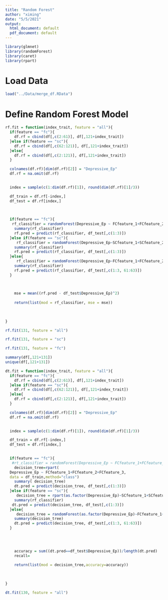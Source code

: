 ```yaml
---
title: "Random Forest"
author: "ximing"
date: "5/5/2021"
output:
  html_document: default
  pdf_document: default
---
```

```r
library(glmnet)
library(randomForest)
library(caret)
library(rpart)
```

# Load Data
```r
load("../Data/merge_df.RData")
```

# Define Random Forest Model
```r
rf.fit = function(index_trait, feature = "all"){
  if(feature == "fc"){ 
    df.rf = cbind(df[,c(2:61)], df[,121+index_trait])
  }else if(feature == "sc"){
    df.rf = cbind(df[,c(62:121)], df[,121+index_trait])
  }else{
    df.rf = cbind(df[,c(2:121)], df[,121+index_trait])
  }

  colnames(df.rf)[dim(df.rf)[2]] = "Depressive_Ep"
  df.rf = na.omit(df.rf)
  

  index = sample(c(1:dim(df.rf)[1]), round(dim(df.rf)[1]/3))

  df_train = df.rf[-index,]
  df_test = df.rf[index,]

  
  
  if(feature == "fc"){
   rf_classifier = randomForest(Depressive_Ep ~ FCfeature_1+FCfeature_2+FCfeature_3, data=df_train, ntree=100, mtry=2, importance=TRUE)
    summary(rf_classifier)
    rf.pred = predict(rf_classifier, df_test[,c(1:3)])
  }else if(feature == "sc"){
     rf_classifier = randomForest(Depressive_Ep~SCfeature_1+SCfeature_2+SCfeature_3, data = df_train, ntree=100, mtry=2, importance=TRUE)
    summary(rf_classifier)
    rf.pred = predict(rf_classifier, df_test[,c(1:3)])
  }else{
     rf_classifier = randomForest(Depressive_Ep~FCfeature_1+FCfeature_2+FCfeature_3+SCfeature_1+SCfeature_2+SCfeature_3, data = df_train, ntree=100,  mtry=2,importance=TRUE)
    summary(rf_classifier)
    rf.pred = predict(rf_classifier, df_test[,c(1:3, 61:63)])
  }

  
   
    mse = mean((rf.pred - df_test$Depressive_Ep)^2)
    
    return(list(mod = rf_classifier, mse = mse))
  
    
   
}
```
```r
rf.fit(131, feature = "all")
```
```r
rf.fit(131, feature = "sc")
```
```r
rf.fit(131, feature = "fc")
```

```r
summary(df[,121+131])
unique(df[,121+131])
```

```r
dt.fit = function(index_trait, feature = "all"){
  if(feature == "fc"){ 
    df.rf = cbind(df[,c(2:61)], df[,121+index_trait])
  }else if(feature == "sc"){
    df.rf = cbind(df[,c(62:121)], df[,121+index_trait])
  }else{
    df.rf = cbind(df[,c(2:121)], df[,121+index_trait])
  }

  colnames(df.rf)[dim(df.rf)[2]] = "Depressive_Ep"
  df.rf = na.omit(df.rf)
  

  index = sample(c(1:dim(df.rf)[1]), round(dim(df.rf)[1]/3))

  df_train = df.rf[-index,]
  df_test = df.rf[index,]

  
  if(feature == "fc"){
   #rt_classifier = randomForest(Depressive_Ep ~ FCfeature_1+FCfeature_2+FCfeature_3, data=df_train, ntree=100, mtry=2, importance=TRUE)
    decision_tree=rpart(
  Depressive_Ep ~ FCfeature_1+FCfeature_2+FCfeature_3, 
  data = df_train,method="class")
    summary( decision_tree)
    dt.pred = predict(decision_tree, df_test[,c(1:3)])
  }else if(feature == "sc"){
     decision_tree = rpart(as.factor(Depressive_Ep)~SCfeature_1+SCfeature_2+SCfeature_3, data = df_train, method="class")
    summary(rf_classifier)
   dt.pred = predict(decision_tree, df_test[,c(1:3)])
  }else{
     decision_tree = randomForest(as.factor(Depressive_Ep)~FCfeature_1+FCfeature_2+FCfeature_3+SCfeature_1+SCfeature_2+SCfeature_3, data = df_train, method="class")
    summary(decision_tree)
    dt.pred = predict(decision_tree, df_test[,c(1:3, 61:63)])
  }
   

  
   
    accuracy = sum((dt.pred==df_test$Depressive_Ep))/length(dt.pred)
    recall=
    
    return(list(mod = decision_tree,accuracy=accuracy))
  
    
   
}
```

```r
dt.fit(130, feature = "all")
```




